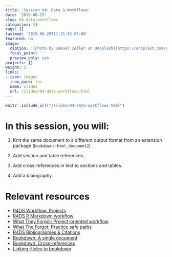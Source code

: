 ```yaml
---
title: 'Session 04: Data & Workflows'
date: '2019-08-29'
slug: 04-data-workflows
categories: []
tags: []
lastmod: '2019-08-29T11:21:55-07:00'
featured: no
image:
  caption: '[Photo by Samuel Zeller on Unsplash](https://unsplash.com/photos/FvNp_SY4kF0)'
  focal_point: ''
  preview_only: yes
projects: []
weight: 5
links:
- icon: images
  icon_pack: fas
  name: slides
  url: /slides/04-data-workflows.html
---
```



```r
knitr::include_url("/slides/04-data-workflows.html")
```

# In this session, you will:

1. Knit the same document to a different output format from an extension package (`bookdown::html_document2`)

1. Add section and table references.

1. Add cross-references in text to sections and tables.

1. Add a bibiography.

# Relevant resources

+ [R4DS Workflow: Projects](https://r4ds.had.co.nz/workflow-projects.html)
+ [R4DS R Markdown workflow](https://r4ds.had.co.nz/r-markdown-workflow.html)
+ [What They Forgot: Project-oriented workflow](https://whattheyforgot.org/project-oriented-workflow.html)
+ [What The Forgot: Practice safe paths](https://whattheyforgot.org/safe-paths.html)
+ [R4DS Bibliographies & Citations](https://r4ds.had.co.nz/r-markdown.html#bibliographies-and-citations)
+ [Bookdown: A single document](https://bookdown.org/yihui/bookdown/a-single-document.html)
+ [Bookdown: Cross-references](https://bookdown.org/yihui/bookdown/cross-references.html)
+ [Linking rticles to bookdown](https://bookdown.org/yihui/rmarkdown/rticles-bookdown.html)

